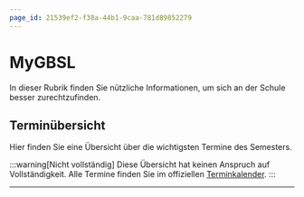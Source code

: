 ```yaml
---
page_id: 21539ef2-f38a-44b1-9caa-781d89852279
---
```



# MyGBSL
In dieser Rubrik finden Sie nützliche Informationen, um sich an der Schule besser zurechtzufinden.

## Terminübersicht
Hier finden Sie eine Übersicht über die wichtigsten Termine des Semesters. 

:::warning[Nicht vollständig]
Diese Übersicht hat keinen Anspruch auf Vollständigkeit. Alle Termine finden Sie im offiziellen [Terminkalender](https://events.gbsl.website/).
:::

<Semesterplan termine={termine_hs25} />

---